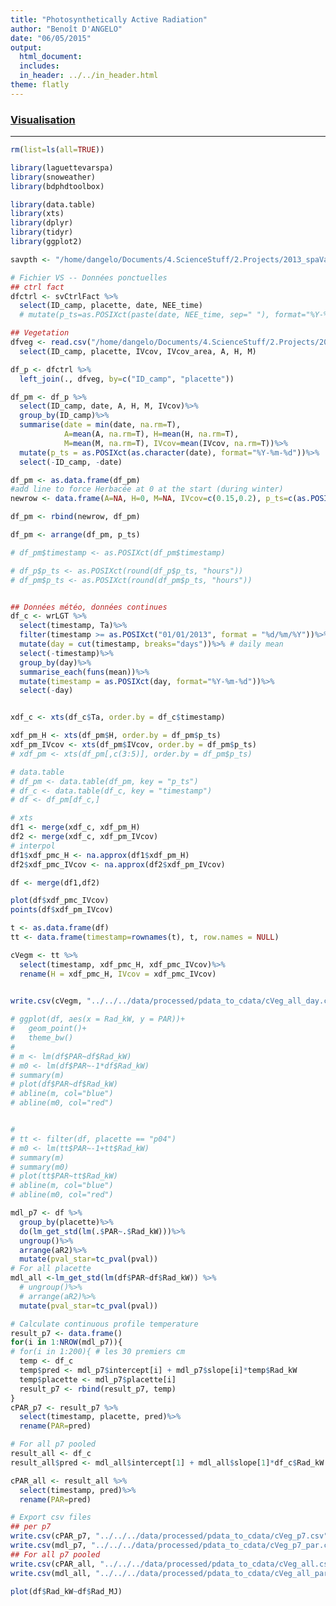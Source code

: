 ```yaml
---
title: "Photosynthetically Active Radiation"
author: "Benoît D'ANGELO"
date: "06/05/2015"
output:
  html_document:
  includes:
  in_header: ../../in_header.html
theme: flatly
---
```

  
<h3><a href="../../vis_toc.html"> Visualisation </a></h3>
***

```r
rm(list=ls(all=TRUE))

library(laguettevarspa)
library(snoweather)
library(bdphdtoolbox)

library(data.table)
library(xts)
library(dplyr)
library(tidyr)
library(ggplot2)

savpth <- "/home/dangelo/Documents/4.ScienceStuff/2.Projects/2013_spaVar_LG/graphs/data_treatment/pdata_to_cdata"
```

```r
# Fichier VS -- Données ponctuelles
## ctrl fact
dfctrl <- svCtrlFact %>%
  select(ID_camp, placette, date, NEE_time)
  # mutate(p_ts=as.POSIXct(paste(date, NEE_time, sep=" "), format="%Y-%m-%d %H:%M"))

## Vegetation
dfveg <- read.csv("/home/dangelo/Documents/4.ScienceStuff/2.Projects/2013_spaVar_LG/data/processed/svIVcov.csv") %>%
  select(ID_camp, placette, IVcov, IVcov_area, A, H, M)

df_p <- dfctrl %>%
  left_join(., dfveg, by=c("ID_camp", "placette"))

df_pm <- df_p %>%
  select(ID_camp, date, A, H, M, IVcov)%>%
  group_by(ID_camp)%>%
  summarise(date = min(date, na.rm=T),
            A=mean(A, na.rm=T), H=mean(H, na.rm=T), 
            M=mean(M, na.rm=T), IVcov=mean(IVcov, na.rm=T))%>%
  mutate(p_ts = as.POSIXct(as.character(date), format="%Y-%m-%d"))%>%
  select(-ID_camp, -date)

df_pm <- as.data.frame(df_pm)
#add line to force Herbacée at 0 at the start (during winter)
newrow <- data.frame(A=NA, H=0, M=NA, IVcov=c(0.15,0.2), p_ts=c(as.POSIXct("2013-01-01"),     as.POSIXct("2013-12-01")))

df_pm <- rbind(newrow, df_pm)

df_pm <- arrange(df_pm, p_ts)

# df_pm$timestamp <- as.POSIXct(df_pm$timestamp)

# df_p$p_ts <- as.POSIXct(round(df_p$p_ts, "hours"))
# df_pm$p_ts <- as.POSIXct(round(df_pm$p_ts, "hours"))


## Données météo, données continues
df_c <- wrLGT %>%
  select(timestamp, Ta)%>%
  filter(timestamp >= as.POSIXct("01/01/2013", format = "%d/%m/%Y"))%>%
  mutate(day = cut(timestamp, breaks="days"))%>% # daily mean
  select(-timestamp)%>%
  group_by(day)%>%
  summarise_each(funs(mean))%>%
  mutate(timestamp = as.POSIXct(day, format="%Y-%m-%d"))%>%
  select(-day)


xdf_c <- xts(df_c$Ta, order.by = df_c$timestamp)

xdf_pm_H <- xts(df_pm$H, order.by = df_pm$p_ts)
xdf_pm_IVcov <- xts(df_pm$IVcov, order.by = df_pm$p_ts)
# xdf_pm <- xts(df_pm[,c(3:5)], order.by = df_pm$p_ts)

# data.table
# df_pm <- data.table(df_pm, key = "p_ts")
# df_c <- data.table(df_c, key = "timestamp")
# df <- df_pm[df_c,]

# xts
df1 <- merge(xdf_c, xdf_pm_H)
df2 <- merge(xdf_c, xdf_pm_IVcov)
# interpol
df1$xdf_pmc_H <- na.approx(df1$xdf_pm_H)
df2$xdf_pmc_IVcov <- na.approx(df2$xdf_pm_IVcov)

df <- merge(df1,df2)

plot(df$xdf_pmc_IVcov)
points(df$xdf_pm_IVcov)

t <- as.data.frame(df)
tt <- data.frame(timestamp=rownames(t), t, row.names = NULL)

cVegm <- tt %>%
  select(timestamp, xdf_pmc_H, xdf_pmc_IVcov)%>%
  rename(H = xdf_pmc_H, IVcov = xdf_pmc_IVcov)
  

write.csv(cVegm, "../../../data/processed/pdata_to_cdata/cVeg_all_day.csv", row.names=FALSE, quote=FALSE)
```


```r
# ggplot(df, aes(x = Rad_kW, y = PAR))+
#   geom_point()+
#   theme_bw()
# 
# m <- lm(df$PAR~df$Rad_kW)
# m0 <- lm(df$PAR~-1*df$Rad_kW)
# summary(m)
# plot(df$PAR~df$Rad_kW)
# abline(m, col="blue")
# abline(m0, col="red")


# 
# tt <- filter(df, placette == "p04")
# m0 <- lm(tt$PAR~-1+tt$Rad_kW)
# summary(m)
# summary(m0)
# plot(tt$PAR~tt$Rad_kW)
# abline(m, col="blue")
# abline(m0, col="red")

mdl_p7 <- df %>%
  group_by(placette)%>%
  do(lm_get_std(lm(.$PAR~.$Rad_kW)))%>%
  ungroup()%>%
  arrange(aR2)%>%
  mutate(pval_star=tc_pval(pval))
# For all placette
mdl_all <-lm_get_std(lm(df$PAR~df$Rad_kW)) %>%
  # ungroup()%>%
  # arrange(aR2)%>%
  mutate(pval_star=tc_pval(pval))
```

```r
# Calculate continuous profile temperature
result_p7 <- data.frame()
for(i in 1:NROW(mdl_p7)){
# for(i in 1:200){ # les 30 premiers cm
  temp <- df_c
  temp$pred <- mdl_p7$intercept[i] + mdl_p7$slope[i]*temp$Rad_kW
  temp$placette <- mdl_p7$placette[i]
  result_p7 <- rbind(result_p7, temp)
}
cPAR_p7 <- result_p7 %>%
  select(timestamp, placette, pred)%>%
  rename(PAR=pred)

# For all p7 pooled
result_all <- df_c
result_all$pred <- mdl_all$intercept[1] + mdl_all$slope[1]*df_c$Rad_kW

cPAR_all <- result_all %>%
  select(timestamp, pred)%>%
  rename(PAR=pred)
```
  
```r
# Export csv files
## per p7
write.csv(cPAR_p7, "../../../data/processed/pdata_to_cdata/cVeg_p7.csv", row.names=FALSE, quote=FALSE)
write.csv(mdl_p7, "../../../data/processed/pdata_to_cdata/cVeg_p7_par.csv", row.names=FALSE, quote=FALSE)
## For all p7 pooled
write.csv(cPAR_all, "../../../data/processed/pdata_to_cdata/cVeg_all.csv", row.names=FALSE, quote=FALSE)
write.csv(mdl_all, "../../../data/processed/pdata_to_cdata/cVeg_all_par.csv", row.names=FALSE, quote=FALSE)

plot(df$Rad_kW~df$Rad_MJ)
```
